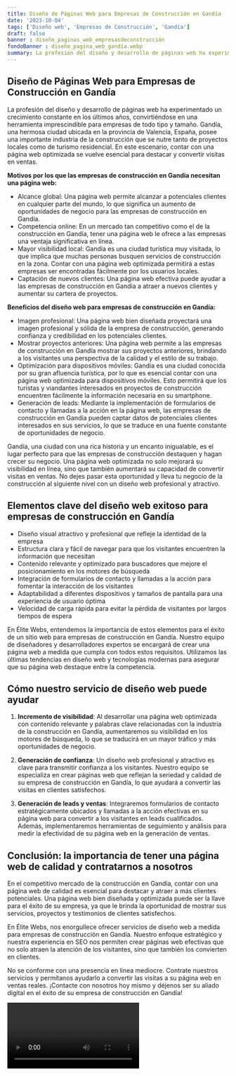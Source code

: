 ```yaml
---
title: Diseño de Páginas Web para Empresas de Construcción en Gandía
date: '2023-10-04'
tags: ['Diseño web', 'Empresas de Construcción', 'Gandía']
draft: false
banner : diseño_paginas_web_empresasdeconstrucción
fondoBanner : diseño_pagina_web_gandía.webp
summary: La profesión del diseño y desarrollo de páginas web ha experimentado un crecimiento constante en los últimos años, convirtiéndose en una herramienta imprescindible para empresas de todo tipo y tamaño. Gandía, una hermosa ciudad ubicada en la provincia de Valencia, España, posee una importante industria de la construcción que se nutre tanto de proyectos locales como de turismo residencial. En este escenario, contar con una página web optimizada se vuelve esencial para destacar y convertir visitas en ventas.
---
```


## Diseño de Páginas Web para Empresas de Construcción en Gandía

La profesión del diseño y desarrollo de páginas web ha experimentado un crecimiento constante en los últimos años, convirtiéndose en una herramienta imprescindible para empresas de todo tipo y tamaño. Gandía, una hermosa ciudad ubicada en la provincia de Valencia, España, posee una importante industria de la construcción que se nutre tanto de proyectos locales como de turismo residencial. En este escenario, contar con una página web optimizada se vuelve esencial para destacar y convertir visitas en ventas.

**Motivos por los que las empresas de construcción en Gandía necesitan una página web:**

- Alcance global: Una página web permite alcanzar a potenciales clientes en cualquier parte del mundo, lo que significa un aumento de oportunidades de negocio para las empresas de construcción en Gandía.
- Competencia online: En un mercado tan competitivo como el de la construcción en Gandía, tener una página web le ofrece a las empresas una ventaja significativa en línea.
- Mayor visibilidad local: Gandía es una ciudad turística muy visitada, lo que implica que muchas personas busquen servicios de construcción en la zona. Contar con una página web optimizada permitirá a estas empresas ser encontradas fácilmente por los usuarios locales.
- Captación de nuevos clientes: Una página web efectiva puede ayudar a las empresas de construcción en Gandía a atraer a nuevos clientes y aumentar su cartera de proyectos.

**Beneficios del diseño web para empresas de construcción en Gandía:**

- Imagen profesional: Una página web bien diseñada proyectará una imagen profesional y sólida de la empresa de construcción, generando confianza y credibilidad en los potenciales clientes.
- Mostrar proyectos anteriores: Una página web permite a las empresas de construcción en Gandía mostrar sus proyectos anteriores, brindando a los visitantes una perspectiva de la calidad y el estilo de su trabajo.
- Optimización para dispositivos móviles: Gandía es una ciudad conocida por su gran afluencia turística, por lo que es esencial contar con una página web optimizada para dispositivos móviles. Esto permitirá que los turistas y viandantes interesados en proyectos de construcción encuentren fácilmente la información necesaria en su smartphone.
- Generación de leads: Mediante la implementación de formularios de contacto y llamadas a la acción en la página web, las empresas de construcción en Gandía pueden captar datos de potenciales clientes interesados en sus servicios, lo que se traduce en una fuente constante de oportunidades de negocio.

Gandía, una ciudad con una rica historia y un encanto inigualable, es el lugar perfecto para que las empresas de construcción destaquen y hagan crecer su negocio. Una página web optimizada no solo mejorará su visibilidad en línea, sino que también aumentará su capacidad de convertir visitas en ventas. No dejes pasar esta oportunidad y lleva tu negocio de la construcción al siguiente nivel con un diseño web profesional y atractivo.

<GifSeo />

<Cta />

## Elementos clave del diseño web exitoso para empresas de construcción en Gandía

- Diseño visual atractivo y profesional que refleje la identidad de la empresa
- Estructura clara y fácil de navegar para que los visitantes encuentren la información que necesitan
- Contenido relevante y optimizado para buscadores que mejore el posicionamiento en los motores de búsqueda
- Integración de formularios de contacto y llamadas a la acción para fomentar la interacción de los visitantes
- Adaptabilidad a diferentes dispositivos y tamaños de pantalla para una experiencia de usuario óptima
- Velocidad de carga rápida para evitar la pérdida de visitantes por largos tiempos de espera

En Élite Webs, entendemos la importancia de estos elementos para el éxito de un sitio web para empresas de construcción en Gandía. Nuestro equipo de diseñadores y desarrolladores expertos se encargará de crear una página web a medida que cumpla con todos estos requisitos. Utilizamos las últimas tendencias en diseño web y tecnologías modernas para asegurar que su página web destaque entre la competencia.

## Cómo nuestro servicio de diseño web puede ayudar
 
1. **Incremento de visibilidad**: Al desarrollar una página web optimizada con contenido relevante y palabras clave relacionadas con la industria de la construcción en Gandía, aumentaremos su visibilidad en los motores de búsqueda, lo que se traducirá en un mayor tráfico y más oportunidades de negocio.

2. **Generación de confianza**: Un diseño web profesional y atractivo es clave para transmitir confianza a los visitantes. Nuestro equipo se especializa en crear páginas web que reflejan la seriedad y calidad de su empresa de construcción en Gandía, lo que ayudará a convertir las visitas en clientes satisfechos.

3. **Generación de leads y ventas**: Integraremos formularios de contacto estratégicamente ubicados y llamadas a la acción efectivas en su página web para convertir a los visitantes en leads cualificados. Además, implementaremos herramientas de seguimiento y análisis para medir la efectividad de su página web en la generación de ventas.

## Conclusión: la importancia de tener una página web de calidad y contratarnos a nosotros

En el competitivo mercado de la construcción en Gandía, contar con una página web de calidad es esencial para destacar y atraer a más clientes potenciales. Una página web bien diseñada y optimizada puede ser la llave para el éxito de su empresa, ya que le brinda la oportunidad de mostrar sus servicios, proyectos y testimonios de clientes satisfechos.

En Élite Webs, nos enorgullece ofrecer servicios de diseño web a medida para empresas de construcción en Gandía. Nuestro enfoque estratégico y nuestra experiencia en SEO nos permiten crear páginas web efectivas que no solo atraen la atención de los visitantes, sino que también los convierten en clientes.

No se conforme con una presencia en línea mediocre. Contrate nuestros servicios y permítanos ayudarlo a convertir las visitas a su página web en ventas reales. ¡Contacte con nosotros hoy mismo y déjenos ser su aliado digital en el éxito de su empresa de construcción en Gandía!

<Video />

<CtaBot job='Empresas de Construcción' city='Gandía'/>

<Gmaps query='Gandía+españa+maps' />